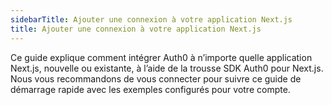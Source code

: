```yaml
---
sidebarTitle: Ajouter une connexion à votre application Next.js
title: Ajouter une connexion à votre application Next.js
---
```


Ce guide explique comment intégrer Auth0 à n’importe quelle application Next.js, nouvelle ou existante, à l’aide de la trousse SDK Auth0 pour Next.js. Nous vous recommandons de vous connecter pour suivre ce guide de démarrage rapide avec les exemples configurés pour votre compte.
